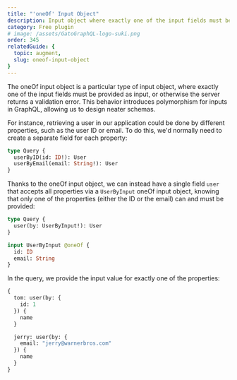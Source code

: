 ```yaml
---
title: "'oneOf' Input Object"
description: Input object where exactly one of the input fields must be provided as input, or the server returns a validation error.
category: Free plugin
# image: /assets/GatoGraphQL-logo-suki.png
order: 345
relatedGuide: {
  topic: augment,
  slug: oneof-input-object
}
---
```


The oneOf input object is a particular type of input object, where exactly one of the input fields must be provided as input, or otherwise the server returns a validation error. This behavior introduces polymorphism for inputs in GraphQL, allowing us to design neater schemas.

For instance, retrieving a user in our application could be done by different properties, such as the user ID or email. To do this, we'd normally need to create a separate field for each property:

```graphql
type Query {
  userByID(id: ID!): User
  userByEmail(email: String!): User
}
```

Thanks to the oneOf input object, we can instead have a single field `user` that accepts all properties via a `UserByInput` oneOf input object, knowing that only one of the properties (either the ID or the email) can and must be provided:

```graphql
type Query {
  user(by: UserByInput!): User
}

input UserByInput @oneOf {
  id: ID
  email: String
}
```

In the query, we provide the input value for exactly one of the properties:

```graphql
{
  tom: user(by: {
    id: 1
  }) {
    name
  }

  jerry: user(by: {
    email: "jerry@warnerbros.com"
  }) {
    name
  }
}
```
